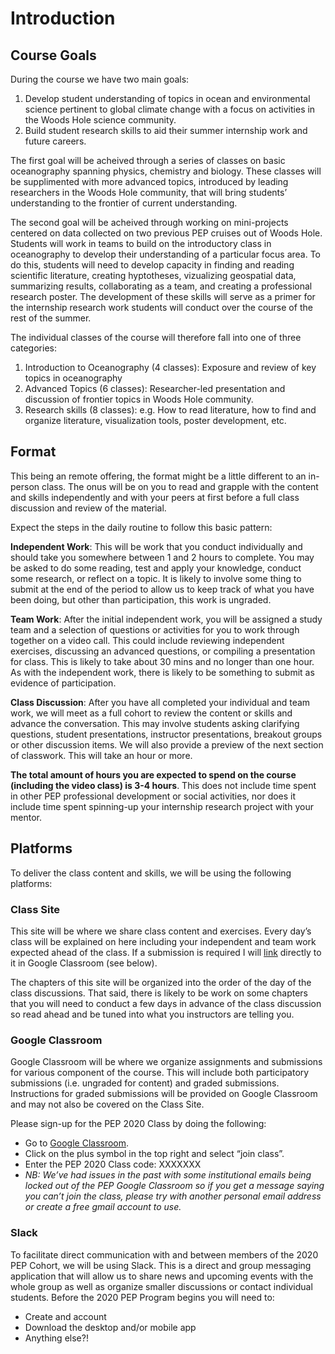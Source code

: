 # Introduction {#intro}

## Course Goals

During the course we have two main goals:

1. Develop student understanding of topics in ocean and environmental science pertinent to global climate change with a focus on activities in the Woods Hole science community.
1. Build student research skills to aid their summer internship work and future careers.

The first goal will be acheived through a series of classes on basic oceanography spanning physics, chemistry and biology. These classes will be supplimented with more advanced topics, introduced by leading researchers in the Woods Hole community, that will bring students' understanding to the frontier of current understanding.

The second goal will be acheived through working on mini-projects centered on data collected on two previous PEP cruises out of Woods Hole. Students will work in teams to build on the introductory class in oceanography to develop their understanding of a particular focus area. To do this, students will need to develop capacity in finding and reading scientific literature, creating hyptotheses, vizualizing geospatial data, summarizing results, collaborating as a team, and creating a professional research poster. The development of these skills will serve as a primer for the internship research work students will conduct over the course of the rest of the summer.

The individual classes of the course will therefore fall into one of three categories:

1. Introduction to Oceanography (4 classes): Exposure and review of key topics in oceanography
1. Advanced Topics (6 classes): Researcher-led presentation and discussion of frontier topics in Woods Hole community.
1. Research skills (8 classes): e.g. How to read literature, how to find and organize literature, visualization tools, poster development, etc.

## Format

This being an remote offering, the format might be a little different to an in-person class. The onus will be on you to read and grapple with the content and skills independently and with your peers at first before a full class discussion and review of the material.

Expect the steps in the daily routine to follow this basic pattern:

**Independent Work**: This will be work that you conduct individually and should take you somewhere between 1 and 2 hours to complete. You may be asked to do some reading, test and apply your knowledge, conduct some research, or reflect on a topic. It is likely to involve some thing to submit at the end of the period to allow us to keep track of what you have been doing, but other than participation, this work is ungraded.

**Team Work**: After the initial independent work, you will be assigned a study team and a selection of questions or activities for you to work through together on a video call. This could include reviewing independent exercises, discussing an advanced questions, or compiling a presentation for class. This is likely to take about 30 mins and no longer than one hour. As with the independent work, there is likely to be something to submit as evidence of participation.

**Class Discussion**: After you have all completed your individual and team work, we will meet as a full cohort to review the content or skills and advance the conversation. This may involve students asking clarifying questions, student presentations, instructor presentations, breakout groups or other discussion items. We will also provide a preview of the next section of classwork. This will take an hour or more.

**The total amount of hours you are expected to spend on the course (including the video class) is 3-4 hours**. This does not include time spent in other PEP professional development or social activities, nor does it include time spent spinning-up your internship research project with your mentor.

## Platforms

To deliver the class content and skills, we will be using the following platforms:

### Class Site

This site will be where we share class content and exercises. Every day's class will be explained on here including your independent and team work expected ahead of the class. If a submission is required I will [link](https://classroom.google.com/u/4/c/NjM3MjQ2MTI5OTJa/a/ODEwMTY1NzIzNjVa/details) directly to it in Google Classroom (see below).

The chapters of this site will be organized into the order of the day of the class discussions. That said, there is likely to be work on some chapters that you will need to conduct a few days in advance of the class discussion so read ahead and be tuned into what you instructors are telling you.

### Google Classroom

Google Classroom will be where we organize assignments and submissions for various component of the course. This will include both participatory submissions (i.e. ungraded for content) and graded submissions. Instructions for graded submissions will be provided on Google Classroom and may not also be covered on the Class Site.

Please sign-up for the PEP 2020 Class by doing the following:

- Go to [Google Classroom](https://classroom.google.com).
- Click on the plus symbol in the top right and select "join class".
- Enter the PEP 2020 Class code: XXXXXXX
- *NB: We've had issues in the past with some institutional emails being locked out of the PEP Google Classroom so if you get a message saying you can't join the class, please try with another personal email address or create a free gmail account to use.*

### Slack

To facilitate direct communication with and between members of the 2020 PEP Cohort, we will be using Slack. This is a direct and group messaging application that will allow us to share news and upcoming events with the whole group as well as organize smaller discussions or contact individual students. Before the 2020 PEP Program begins you will need to:

- Create and account
- Download the desktop and/or mobile app
- Anything else?!
